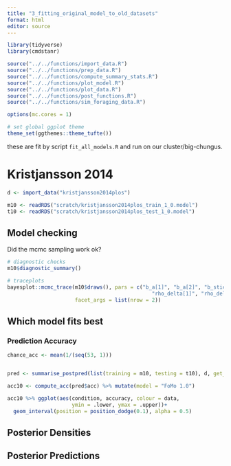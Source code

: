```yaml
---
title: "3_fitting_original_model_to_old_datasets"
format: html
editor: source
---
```


```r
library(tidyverse)
library(cmdstanr)

source("../../functions/import_data.R")
source("../../functions/prep_data.R")
source("../../functions/compute_summary_stats.R")
source("../../functions/plot_model.R")
source("../../functions/plot_data.R")
source("../../functions/post_functions.R")
source("../../functions/sim_foraging_data.R")

options(mc.cores = 1)

# set global ggplot theme
theme_set(ggthemes::theme_tufte())
```

these are fit by script `fit_all_models.R` and run on our cluster/big-chungus.

# Kristjansson 2014


```r
d <- import_data("kristjansson2014plos")

m10 <- readRDS("scratch/kristjansson2014plos_train_1_0.model")
t10 <- readRDS("scratch/kristjansson2014plos_test_1_0.model")
```

## Model checking

Did the mcmc sampling work ok? 

```r
# diagnostic checks
m10$diagnostic_summary()

# traceplots
bayesplot::mcmc_trace(m10$draws(), pars = c("b_a[1]", "b_a[2]", "b_stick[1]", "b_stick[2]", 
                                               "rho_delta[1]", "rho_delta[2]", "rho_psi[1]", "rho_psi[2]"),
                      facet_args = list(nrow = 2))
```


## Which model fits best 

### Prediction Accuracy


```r
chance_acc <- mean(1/(seq(53, 1)))


pred <- summarise_postpred(list(training = m10, testing = t10), d, get_sim = FALSE, draw_sample_frac=1)

acc10 <- compute_acc(pred$acc) %>% mutate(model = "FoMo 1.0")

acc10 %>% ggplot(aes(condition, accuracy, colour = data,
                     ymin = .lower, ymax = .upper))+ 
  geom_interval(position = position_dodge(0.1), alpha = 0.5)
```

## Posterior Densities


## Posterior Predictions